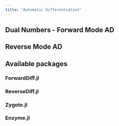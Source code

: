 ```yaml
---
title: "Automatic Differentiation"
---
```


## Dual Numbers - Forward Mode AD

## Reverse Mode AD

## Available packages

### ForwardDiff.jl

### ReverseDiff.jl

### Zygote.jl

### Enzyme.jl 



